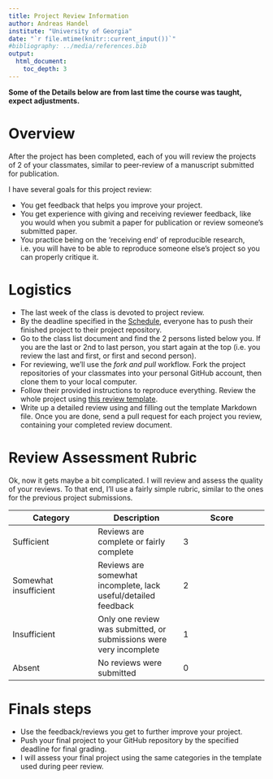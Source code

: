 ```yaml
---
title: Project Review Information 
author: Andreas Handel
institute: "University of Georgia"
date: "`r file.mtime(knitr::current_input())`"
#bibliography: ../media/references.bib
output: 
  html_document:
    toc_depth: 3
---
```


**Some of the Details below are from last time the course was taught, expect adjustments.**


# Overview

After the project has been completed, each of you will review the projects of 2 of your classmates, similar to peer-review of a manuscript submitted for publication.

I have several goals for this project review:

* You get feedback that helps you improve your project.
* You get experience with giving and receiving reviewer feedback, like you would when you submit a paper for publication or review someone's submitted paper.
* You practice being on the 'receiving end' of reproducible research, i.e. you will have to be able to reproduce someone else's project so you can properly critique it.

# Logistics
* The last week of the class is devoted to project review.
* By the deadline specified in the [Schedule](./Course_Schedule.html), everyone has to push their finished project to their project repository. 
* Go to the class list document and find the 2 persons listed below you. If you are the last or 2nd to last person, you start again at the top (i.e. you review the last and first, or first and second person).
* For reviewing, we'll use the _fork and pull_ workflow. Fork the project repositories of your classmates into your personal GitHub account, then clone them to your local computer. 
* Follow their provided instructions to reproduce everything. Review the whole project using [this review template](./rfiles/Project_Review_Template.Rmd).
* Write up a detailed review using and filling out the template Markdown file. Once you are done, send a pull request for each project you review, containing your completed review document.



# Review Assessment Rubric
Ok, now it gets maybe a bit complicated. I will review and assess the quality of your reviews. To that end, I'll use a fairly simple rubric, similar to the ones for the previous project submissions.

| **Category** | **Description**  | **Score** |
| --- | --- | --- |
| Sufficient | Reviews are complete or fairly complete | 3 |
| Somewhat insufficient | Reviews are somewhat incomplete, lack useful/detailed feedback | 2 |
| Insufficient | Only one review was submitted, or submissions were very incomplete | 1 |
| Absent | No reviews were submitted | 0 |


# Finals steps
* Use the feedback/reviews you get to further improve your project.
* Push your final project to your GitHub repository by the specified deadline for final grading.
* I will assess your final project using the same categories in the template used during peer review.